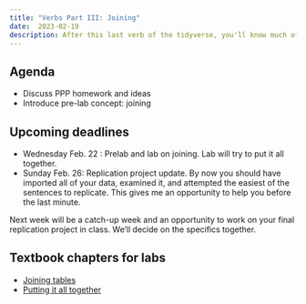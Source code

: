 ```yaml
---
title: "Verbs Part III: Joining"
date:  2023-02-19
description: After this last verb of the tidyverse, you'll know much of what's used in any reporting analysis.  
--- 
```


## Agenda

* Discuss PPP homework and ideas
* Introduce pre-lab concept: joining

## Upcoming deadlines

* [Wednesday Feb. 22]{.sked-dates} : Prelab and lab on joining. Lab will try to put it all together. 
* [Sunday Feb. 26]{.sked-dates}: Replication project update. By now you should have imported all of your data, examined it, and attempted the easiest of the sentences to replicate. This gives me an opportunity to help you before the last minute. 

Next week will be a catch-up week and an opportunity to work on your final replication project in class. We'll decide on the specifics together. 




## Textbook chapters for labs

* [Joining tables]()
* [Putting it all together]()

